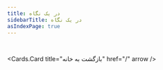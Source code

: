 ```yaml
---
title: در یک نگاه
sidebarTitle: در یک نگاه
asIndexPage: true
---
```



‌

<Cards.Card
  title="بازگشت به خانه"
  href="/"
  arrow
/>

<Cards>
  <Cards.Card
    title="در یک نگاه"
    href="/overview"
  />
  <Cards.Card
    title="تست"
    href="/docs/built-ins/tabs"
  />
  <Cards.Card
    title="تست"
    href="/docs/built-ins/steps"
  />
  <Cards.Card
    title="تست"
    href="/docs/built-ins/steps"
  />
  <Cards.Card
    title="تست"
    href="/docs/built-ins/steps"
  />
  <Cards.Card
    title="تست"
    href="/docs/built-ins/steps"
  />
</Cards>